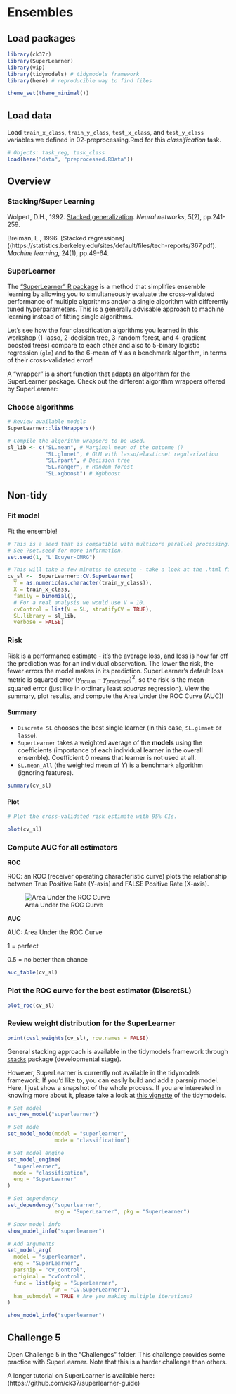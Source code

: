 # Ensembles

## Load packages

```r

library(ck37r)
library(SuperLearner)
library(vip)
library(tidymodels) # tidymodels framework 
library(here) # reproducible way to find files

theme_set(theme_minimal())

```

## Load data

Load `train_x_class`, `train_y_class`, `test_x_class`, and `test_y_class` variables we defined in 02-preprocessing.Rmd for this *classification* task.

```r
# Objects: task_reg, task_class
load(here("data", "preprocessed.RData"))
```

## Overview

### Stacking/Super Learning 

Wolpert, D.H., 1992. [Stacked generalization](http://citeseerx.ist.psu.edu/viewdoc/summary?doi=10.1.1.56.1533). *Neural networks*, 5(2), pp.241-259.

Breiman, L., 1996. [Stacked regressions]((https://statistics.berkeley.edu/sites/default/files/tech-reports/367.pdf). *Machine learning*, 24(1), pp.49-64.

### SuperLearner 

The ["SuperLearner" R package](https://cran.r-project.org/web/packages/SuperLearner/index.html) is a method that simplifies ensemble learning by allowing you to simultaneously evaluate the cross-validated performance of multiple algorithms and/or a single algorithm with differently tuned hyperparameters. This is a generally advisable approach to machine learning instead of fitting single algorithms.

Let's see how the four classification algorithms you learned in this workshop (1-lasso, 2-decision tree, 3-random forest, and 4-gradient boosted trees) compare to each other and also to 5-binary logistic regression (`glm`) and to the 6-mean of Y as a benchmark algorithm, in terms of their cross-validated error!

A "wrapper" is a short function that adapts an algorithm for the SuperLearner package. Check out the different algorithm wrappers offered by SuperLearner:

### Choose algorithms

```r
# Review available models 
SuperLearner::listWrappers()
```

```r
# Compile the algorithm wrappers to be used.
sl_lib <- c("SL.mean", # Marginal mean of the outcome () 
            "SL.glmnet", # GLM with lasso/elasticnet regularization 
            "SL.rpart", # Decision tree 
            "SL.ranger", # Random forest  
            "SL.xgboost") # Xgbboost 

```

## Non-tidy

### Fit model

Fit the ensemble!

```r
# This is a seed that is compatible with multicore parallel processing.
# See ?set.seed for more information.
set.seed(1, "L'Ecuyer-CMRG") 

# This will take a few minutes to execute - take a look at the .html file to see the output!
cv_sl <-  SuperLearner::CV.SuperLearner(
  Y = as.numeric(as.character(train_y_class)),
  X = train_x_class,
  family = binomial(),
  # For a real analysis we would use V = 10.
  cvControl = list(V = 5L, stratifyCV = TRUE),
  SL.library = sl_lib,
  verbose = FALSE)
```

### Risk

Risk is a performance estimate - it's the average loss, and loss is how far off the prediction was for an individual observation. The lower the risk, the fewer errors the model makes in its prediction. SuperLearner's default loss metric is squared error $(y_{actual} - y_{predicted})^2$, so the risk is the mean-squared error (just like in ordinary least *squares* regression). View the summary, plot results, and compute the Area Under the ROC Curve (AUC)!

#### Summary 

* `Discrete SL` chooses the best single learner (in this case, `SL.glmnet` or `lasso`).
* `SuperLearner` takes a weighted average of the **models** using the coefficients (importance of each individual learner in the overall ensemble). Coefficient 0 means that learner is not used at all.
* `SL.mean_All` (the weighted mean of $Y$) is a benchmark algorithm (ignoring features). 

```r

summary(cv_sl)

```

#### Plot

```r
# Plot the cross-validated risk estimate with 95% CIs.

plot(cv_sl)

```

### Compute AUC for all estimators

**ROC**

ROC: an ROC (receiver operating characteristic curve) plots the relationship between True Positive Rate (Y-axis) and FALSE Positive Rate (X-axis). 

![Area Under the ROC Curve](https://developers.google.com/machine-learning/crash-course/images/AUC.svg)

**AUC** 

AUC: Area Under the ROC Curve 

1 = perfect 

0.5 = no better than chance 

```r
auc_table(cv_sl)
```

### Plot the ROC curve for the best estimator (DiscretSL)

```r
plot_roc(cv_sl)
```

### Review weight distribution for the SuperLearner

```r
print(cvsl_weights(cv_sl), row.names = FALSE)
```

General stacking approach is available in the tidymodels framework through [`stacks`](https://github.com/tidymodels/stacks) package (developmental stage). 

However, SuperLearner is currently not available in the tidymodels framework. If you'd like to, you can easily build and add a parsnip model. Here, I just show a snapshot of the whole process. If you are interested in knowing more about it, please take a look at [this vignette](https://www.tidymodels.org/learn/develop/models/) of the tidymodels.

```r
# Set model 
set_new_model("superlearner")

# Set mode 
set_model_mode(model = "superlearner", 
               mode = "classification")

# Set model engine 
set_model_engine(
  "superlearner",
  mode = "classification",
  eng = "SuperLearner"
)

# Set dependency 
set_dependency("superlearner", 
               eng = "SuperLearner", pkg = "SuperLearner")

# Show model info 
show_model_info("superlearner")

# Add arguments 
set_model_arg(
  model = "superlearner",
  eng = "SuperLearner",
  parsnip = "cv_control",
  original = "cvControl",
  func = list(pkg = "SuperLearner", 
              fun = "CV.SuperLearner"),
  has_submodel = TRUE # Are you making multiple iterations?
)

show_model_info("superlearner")
```

## Challenge 5

Open Challenge 5 in the "Challenges" folder. This challenge provides some practice with SuperLearner. Note that this is a harder challenge than others.  

A longer tutorial on SuperLearner is available here: (https://github.com/ck37/superlearner-guide)
